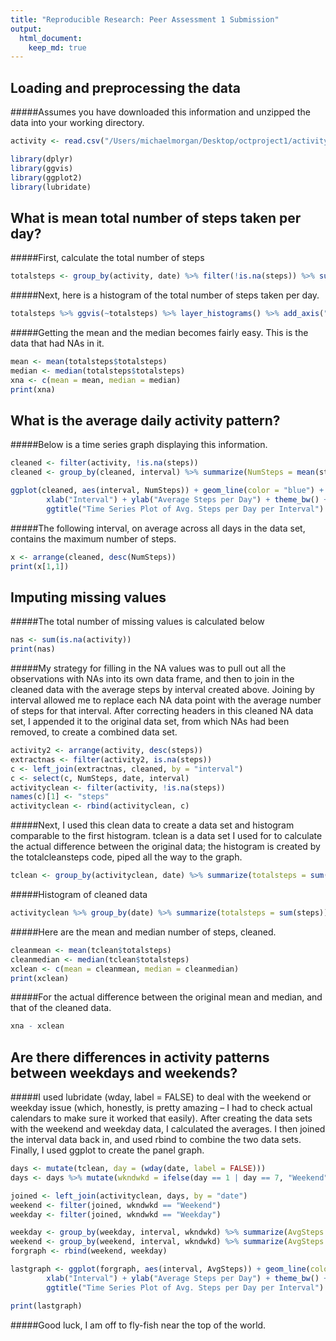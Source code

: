```yaml
---
title: "Reproducible Research: Peer Assessment 1 Submission"
output: 
  html_document:
    keep_md: true
---
```



## Loading and preprocessing the data

#####Assumes you have downloaded this information and unzipped the data into your working directory. 

```r

activity <- read.csv("/Users/michaelmorgan/Desktop/octproject1/activity.csv", header = TRUE, stringsAsFactors = FALSE)

```

```r

library(dplyr)
library(ggvis)
library(ggplot2)
library(lubridate)

```


## What is mean total number of steps taken per day?

#####First, calculate the total number of steps

```r

totalsteps <- group_by(activity, date) %>% filter(!is.na(steps)) %>% summarize(totalsteps = sum(steps))

```

#####Next, here is a histogram of the total number of steps taken per day. 

```r

totalsteps %>% ggvis(~totalsteps) %>% layer_histograms() %>% add_axis("x", title = "Total Steps Taken in a Day") %>% add_axis("y", title = "Count of Days with That Many Steps") 

``` 

#####Getting the mean and the median becomes fairly easy. This is the data that had NAs in it. 

```r

mean <- mean(totalsteps$totalsteps)
median <- median(totalsteps$totalsteps)
xna <- c(mean = mean, median = median)
print(xna)

``` 

## What is the average daily activity pattern?

#####Below is a time series graph displaying this information. 

```r

cleaned <- filter(activity, !is.na(steps)) 
cleaned <- group_by(cleaned, interval) %>% summarize(NumSteps = mean(steps))

ggplot(cleaned, aes(interval, NumSteps)) + geom_line(color = "blue") + 
        xlab("Interval") + ylab("Average Steps per Day") + theme_bw() + 
        ggtitle("Time Series Plot of Avg. Steps per Day per Interval")

```


#####The following interval, on average across all days in the data set, contains the maximum number of steps. 

```r

x <- arrange(cleaned, desc(NumSteps))
print(x[1,1])

``` 

## Imputing missing values

#####The total number of missing values is calculated below 

```r

nas <- sum(is.na(activity))
print(nas)

``` 

#####My strategy for filling in the NA values was to pull out all the observations with NAs into its own data frame, and then to join in the cleaned data with the average steps by interval created above. Joining by interval allowed me to replace each NA data point with the average number of steps for that interval. After correcting headers in this cleaned NA data set, I appended it to the original data set, from which NAs had been removed, to create a combined data set. 

```r

activity2 <- arrange(activity, desc(steps))
extractnas <- filter(activity2, is.na(steps))
c <- left_join(extractnas, cleaned, by = "interval")
c <- select(c, NumSteps, date, interval)
activityclean <- filter(activity, !is.na(steps))
names(c)[1] <- "steps"
activityclean <- rbind(activityclean, c)

``` 

#####Next, I used this clean data to create a data set and histogram comparable to the first histogram. tclean is a data set I used for to calculate the actual difference between the original data; the histogram is created by the totalcleansteps code, piped all the way to the graph. 

```r

tclean <- group_by(activityclean, date) %>% summarize(totalsteps = sum(steps))

```

#####Histogram of cleaned data 

```r

activityclean %>% group_by(date) %>% summarize(totalsteps = sum(steps)) %>% ggvis(~totalsteps) %>% layer_histograms() %>% add_axis("x", title = "Total Steps Taken in a Day") %>% add_axis("y", title = "Count of Days with That Many Steps") 

```

#####Here are the mean and median number of steps, cleaned. 

```r

cleanmean <- mean(tclean$totalsteps)
cleanmedian <- median(tclean$totalsteps)
xclean <- c(mean = cleanmean, median = cleanmedian)
print(xclean)

``` 

#####For the actual difference between the original mean and median, and that of the cleaned data. 

```r

xna - xclean

``` 

## Are there differences in activity patterns between weekdays and weekends?

#####I used lubridate (wday, label = FALSE) to deal with the weekend or weekday issue (which, honestly, is pretty amazing -- I had to check actual calendars to make sure it worked that easily). After creating the data sets with the weekend and weekday data, I calculated the averages. I then joined the interval data back in, and used rbind to combine the two data sets. Finally, I used ggplot to create the panel graph. 

```r

days <- mutate(tclean, day = (wday(date, label = FALSE)))
days <- days %>% mutate(wkndwkd = ifelse(day == 1 | day == 7, "Weekend", "Weekday"))

joined <- left_join(activityclean, days, by = "date")
weekend <- filter(joined, wkndwkd == "Weekend")
weekday <- filter(joined, wkndwkd == "Weekday")

weekday <- group_by(weekday, interval, wkndwkd) %>% summarize(AvgSteps = mean(steps))
weekend <- group_by(weekend, interval, wkndwkd) %>% summarize(AvgSteps = mean(steps))
forgraph <- rbind(weekend, weekday)

lastgraph <- ggplot(forgraph, aes(interval, AvgSteps)) + geom_line(color = "black") + 
        xlab("Interval") + ylab("Average Steps per Day") + theme_bw() + 
        ggtitle("Time Series Plot of Avg. Steps per Day per Interval") + facet_grid(wkndwkd~.) + theme(plot.background=element_rect(fill="gray"))

print(lastgraph)

``` 

#####Good luck, I am off to fly-fish near the top of the world. 


